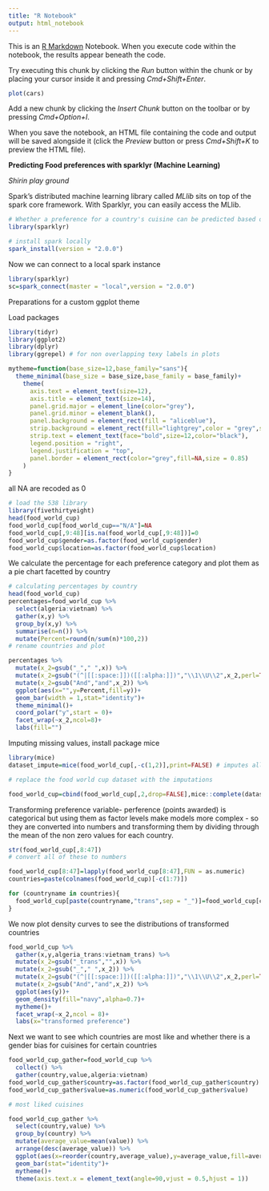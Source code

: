 ```yaml
---
title: "R Notebook"
output: html_notebook
---
```


This is an [R Markdown](http://rmarkdown.rstudio.com) Notebook. When you execute code within the notebook, the results appear beneath the code. 

Try executing this chunk by clicking the *Run* button within the chunk or by placing your cursor inside it and pressing *Cmd+Shift+Enter*. 

```r
plot(cars)
```

Add a new chunk by clicking the *Insert Chunk* button on the toolbar or by pressing *Cmd+Option+I*.

When you save the notebook, an HTML file containing the code and output will be saved alongside it (click the *Preview* button or press *Cmd+Shift+K* to preview the HTML file).

**Predicting Food preferences with sparklyr (Machine Learning)**

*Shirin play ground*

Spark's distributed machine learning library called *MLlib* sits on top of the spark core framework. With Sparklyr, you can easily access the MLlib. 
```r
# Whether a preference for a country's cuisine can be predicted based on preference of other countries cuisines
library(sparklyr)

# install spark locally
spark_install(version = "2.0.0")
```

Now we can connect to a local spark instance

```r
library(sparklyr)
sc=spark_connect(master = "local",version = "2.0.0")
```

Preparations for a custom ggplot theme

Load packages

```r
library(tidyr)
library(ggplot2)
library(dplyr)
library(ggrepel) # for non overlapping texy labels in plots

mytheme=function(base_size=12,base_family="sans"){
  theme_minimal(base_size = base_size,base_family = base_family)+
    theme(
      axis.text = element_text(size=12),
      axis.title = element_text(size=14),
      panel.grid.major = element_line(color="grey"),
      panel.grid.minor = element_blank(),
      panel.background = element_rect(fill = "aliceblue"),
      strip.background = element_rect(fill="lightgrey",color = "grey",size=1),
      strip.text = element_text(face="bold",size=12,color="black"),
      legend.position = "right",
      legend.justification = "top",
      panel.border = element_rect(color="grey",fill=NA,size = 0.85)
    )
}
```

all NA are recoded as 0

```r
# load the 538 library
library(fivethirtyeight)
head(food_world_cup)
food_world_cup[food_world_cup=="N/A"]=NA
food_world_cup[,9:48][is.na(food_world_cup[,9:48])]=0
food_world_cup$gender=as.factor(food_world_cup$gender)
food_world_cup$location=as.factor(food_world_cup$location)

```

We calculate the percentage for each preference category and plot them as a pie chart facetted by country

```r
# calculating percentages by country
head(food_world_cup)
percentages=food_world_cup %>% 
  select(algeria:vietnam) %>% 
  gather(x,y) %>% 
  group_by(x,y) %>% 
  summarise(n=n()) %>% 
  mutate(Percent=round(n/sum(n)*100,2))
# rename countries and plot

percentages %>% 
  mutate(x_2=gsub("_"," ",x)) %>% 
  mutate(x_2=gsub("(^|[[:space:]])([[:alpha:]])","\\1\\U\\2",x_2,perl=TRUE)) %>% 
  mutate(x_2=gsub("And","and",x_2)) %>% 
  ggplot(aes(x="",y=Percent,fill=y))+
  geom_bar(width = 1,stat="identity")+
  theme_minimal()+
  coord_polar("y",start = 0)+
  facet_wrap(~x_2,ncol=8)+
  labs(fill="")
```

Imputing missing values, install package mice

```r
library(mice)
dataset_impute=mice(food_world_cup[,-c(1,2)],print=FALSE) # imputes all missing values except in columns 1,2

# replace the food world cup dataset with the imputations

food_world_cup=cbind(food_world_cup[,2,drop=FALSE],mice::complete(dataset_impute,1))

```

Transforming preference variable- perference (points awarded) is categorical but using them as factor levels make models more complex - so they are converted into numbers and transforming them by dividing through the mean of the non zero values for each country.

```r
str(food_world_cup[,8:47])
# convert all of these to numbers

food_world_cup[8:47]=lapply(food_world_cup[8:47],FUN = as.numeric)
countries=paste(colnames(food_world_cup)[-c(1:7)])

for (countryname in countries){
  food_world_cup[paste(countryname,"trans",sep = "_")]=food_world_cup[countryname]/mean(food_world_cup[food_world_cup[countryname]>0,countryname])
}
```

We now plot density curves to see the distributions of transformed countries

```r
food_world_cup %>% 
  gather(x,y,algeria_trans:vietnam_trans) %>% 
  mutate(x_2=gsub("_trans","",x)) %>% 
  mutate(x_2=gsub("_"," ",x_2)) %>% 
  mutate(x_2=gsub("(^|[[:space:]])([[:alpha:]])","\\1\\U\\2",x_2,perl=TRUE)) %>% 
  mutate(x_2=gsub("And","and",x_2)) %>% 
  ggplot(aes(y))+
  geom_density(fill="navy",alpha=0.7)+
  mytheme()+
  facet_wrap(~x_2,ncol = 8)+
  labs(x="transformed preference")
```

Next we want to see which countries are most like and whether there is a gender bias for cuisines for certain countries

```r
food_world_cup_gather=food_world_cup %>% 
  collect() %>% 
  gather(country,value,algeria:vietnam)
food_world_cup_gather$country=as.factor(food_world_cup_gather$country)
food_world_cup_gather$value=as.numeric(food_world_cup_gather$value)

# most liked cuisines

food_world_cup_gather %>% 
  select(country,value) %>% 
  group_by(country) %>% 
  mutate(average_value=mean(value)) %>% 
  arrange(desc(average_value)) %>% 
  ggplot(aes(x=reorder(country,average_value),y=average_value,fill=average_value))+
  geom_bar(stat="identity")+
  mytheme()+
  theme(axis.text.x = element_text(angle=90,vjust = 0.5,hjust = 1))
```


